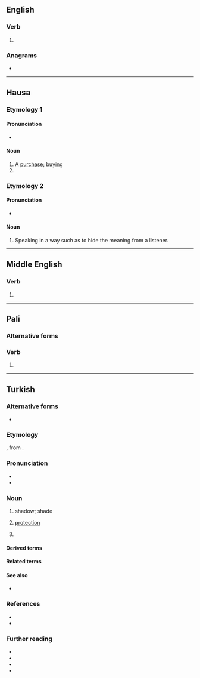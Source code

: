 {{also|Saye}}
==English==

===Verb===
{{head|en|verb}}

# {{obsolete spelling of|en|say}}

===Anagrams===
* {{anagrams|en|a=aesy|Ayes|Seay|ayes|easy|eyas|yaes|yeas}}

----

==Hausa==

===Etymology 1===

====Pronunciation====
* {{ha-IPA|sàyē}}

====Noun====
{{ha-noun|m|sàyē|sàyē-sàyē}}

# A [[purchase]]; [[buying]]
# {{verbal noun of|ha|saya}}

===Etymology 2===

====Pronunciation====
* {{ha-IPA|sā̀yē}}

====Noun====
{{ha-noun|m|sā̀yē}}

# Speaking in a way such as to hide the meaning from a listener.

----

==Middle English==

===Verb===
{{head|enm|verb}}

# {{alt form|enm|assayen}}

----

==Pali==

===Alternative forms===
{{pi-alt}}

===Verb===
{{head|pi|verb form}}

# {{inflection of|pi|seti||3|s|opt|act|t=to sleep}}

----

==Turkish==

===Alternative forms===
* {{alt|tr|sâye}}

===Etymology===
{{inh+|tr|ota|سایه|tr=saye}}, from {{der|tr|fa|سایه|tr=sâye|t=shadow, shade}}.

===Pronunciation===
* {{IPA|tr|/saːˈje/}}
* {{hyph|tr|sa|ye}}

===Noun===
{{tr-noun|yi|ler}}

# {{lb|tr|archaic}} shadow; shade
#: {{synonyms|tr|gölge}}
# {{lb|tr|archaic|figuratively}} [[protection]]
# {{lb|tr|in possessive with locative}} {{lb|tr|with or without possessive pronoun}} {{ng|Thanks to, credit goes to ... for this.}}
#: {{uxi|tr|benim '''sayemde'''|'''thanks to me'''}}
#: {{uxi|tr|'''sayemde'''|well, '''thanks to me'''}}
#: {{uxi|tr|onların '''sayesinde'''|'''thanks to them'''}}
#: {{uxi|tr|'''sayelerinde'''|'''thanks to them'''|q=rare}}
#: {{ux|tr|Bizim '''sayemizde''' adam oldun!|You became a somebody '''thanks to us'''!}}
#: {{ux|tr|'''Sayende''' kapıda kaldık.|'''Thanks to you''', we got locked out of the house.|footer=sometimes ironic}}

====Derived terms====
{{der4|tr
|sayede
|saye ocağı
|saye salmak
|sayesinde}}

====Related terms====
{{rel4|tr
|sayeban
|sayebar
|sayedar
|sayvan}}

====See also====
* {{l|tr|yüz}}

===References===
* {{R:ota:Redhouse|سایه|page=1033}}
* {{R:tr:NewRedhouse|page=989}}

===Further reading===
* {{R:TDK|lang=tr}}
* {{R:tr:Nişanyan}}
* {{R:lugatim}}
* {{R:tr:OTK|vol=5|page=4018}}
